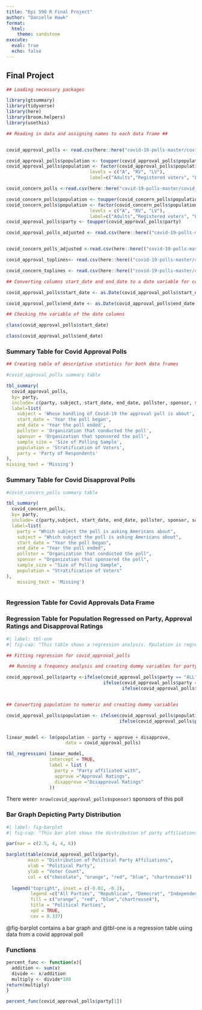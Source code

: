 ```yaml
---
title: "Epi 590 R Final Project"
author: "Danielle Hawk"
format: 
  html:
    theme: sandstone
execute:
  eval: true
  echo: false
---
```


## Final Project

```r

## Loading necessary packages 

library(gtsummary)
library(tidyverse)
library(here)
library(broom.helpers)
library(usethis)
```

```r

## Reading in data and assigning names to each data frame ##


covid_approval_polls <- read.csv(here::here("covid-19-polls-master/covid_approval_polls.csv"))

covid_approval_polls$population <- toupper(covid_approval_polls$population)
covid_approval_polls$population <- factor(covid_approval_polls$population ,
                               levels = c("A", "RV", "LV"),
                               label=c("Adults","Registered voters", "Likely Voters"))

covid_concern_polls <-read.csv(here::here("covid-19-polls-master/covid_concern_polls.csv"))

covid_concern_polls$population <- toupper(covid_concern_polls$population)
covid_concern_polls$population <- factor(covid_concern_polls$population ,
                               levels = c("A", "RV", "LV"),
                               label=c("Adults","Registered voters", "Likely Voters"))
covid_approval_polls$party <- toupper(covid_approval_polls$party)

covid_approval_polls_adjusted <- read.csv(here::here(("covid-19-polls-master/covid_approval_polls_adjusted.csv")))


covid_concern_polls_adjusted <-read.csv(here::here(("covid-19-polls-master/covid_concern_polls_adjusted.csv")))

covid_approval_toplines<- read.csv(here::here(("covid-19-polls-master/covid_approval_toplines.csv")))

covid_concern_toplines <- read.csv(here::here(("covid-19-polls-master/covid_concern_toplines.csv")))
```



```r
## Converting columns start_date and end_date to a date variable for covid_approval_polls ##

covid_approval_polls$start_date <- as.Date(covid_approval_polls$start_date, format= "%Y-%m-%d")

covid_approval_polls$end_date <- as.Date(covid_approval_polls$end_date,format= "%Y-%m-%d" )
```

```r
## Checking the variable of the date columns 

class(covid_approval_polls$start_date)

class(covid_approval_polls$end_date)
```


### Summary Table for Covid Approval Polls
```r
## Creating table of descriptive statistics for both data frames

#covid_approval_polls summary table

tbl_summary(
  covid_approval_polls,
  by= party,
  include= c(party, subject, start_date, end_date, pollster, sponsor, sample_size, population),
  label=list(
    subject = 'Whose handling of Covid-19 the approval poll is about',
    start_date = 'Year the poll began', 
    end_date = 'Year the poll ended',
    pollster = 'Organization that conducted the poll', 
    sponsor = 'Organization that sponsored the poll', 
    sample_size = 'Size of Polling Sample',
    population = 'Stratification of Voters',
    party = 'Party of Respondents'
),
missing_text = 'Missing') 
```


### Summary Table for Covid Disapproval Polls
```r
#covid_concern_polls summary table

tbl_summary(
  covid_concern_polls,
  by= party,
  include= c(party,subject, start_date, end_date, pollster, sponsor, sample_size, population),
  label=list(
    party = "Which subject the poll is asking Americans about",
    subject = "Which subject the poll is asking Americans about",
    start_date = "Year the poll began", 
    end_date = "Year the poll ended",
    pollster = "Organization that conducted the poll", 
    sponsor = "Organization that sponsored the poll", 
    sample_size = "Size of Polling Sample",
    population = "Stratification of Voters"
),
    missing_text = 'Missing')



```


### Regression Table for Covid Approvals Data Frame
### Regression Table for Population Regressed on Party, Approval Ratings and Disapproval Ratings
```r
#| label: tbl-one
#| fig-cap: "This table shows a regression analysis. Ppulation is regressed on party, approval and disapproval"

## Fitting regression for covid_approval_polls

 ## Running a frequency analysis and creating dummy variables for party variable

covid_approval_polls$party <-ifelse(covid_approval_polls$party == "ALL", 1,
                                    ifelse(covid_approval_polls$party == "R", 2,
                                           ifelse(covid_approval_polls$party == "D", 3, 4)))


## Converting population to numeric and creating dummy variables

covid_approval_polls$population <- ifelse(covid_approval_polls$population == "Adults", 1,
                                          ifelse(covid_approval_polls$population == "Registered Voters", 2, 3))


linear_model <- lm(population ~ party + approve + disapprove,
                      data = covid_approval_polls)

tbl_regression( linear_model, 
                intercept = TRUE,
                label = list (
                  party = "Party affiliated with",
                  approve ="Approval Ratings",
                  disapprove ="Disapproval Ratings"
                ))
```
There were`r nrow(covid_approval_polls$sponsor)` sponsors of this poll

### Bar Graph Depicting Party Distribution

```r
#| label: fig-barplot
#| fig-cap: "This bar plot shows the distribution of party affiliations."

par(mar = c(2.5, 4, 4, 6))

barplot(table(covid_approval_polls$party),
        main = "Distribution of Political Party Affiliations",
        xlab = "Political Party",
        ylab = "Voter Count",
        col = c("chocolate", "orange", "red", "blue", "chartreuse4"))
  
  legend("topright", inset = c(-0.02, -0.2),
         legend =c("All Parties", "Republican", "Democrat", "Independent"),
         fill = c("orange", "red", "blue","chartreuse4"),
         title = "Political Parties",
         xpd = TRUE,
         cex = 0.337)

```
@fig-barplot contains a bar graph and @tbl-one is a regression table using data from a covid approval poll

### Functions

```r

percent_func <- function(x){
  addition <- sum(x)
  divide <- x/addition
  multiply <- divide*100
return(multiply)
}

percent_func(covid_approval_polls$party[1])

```


